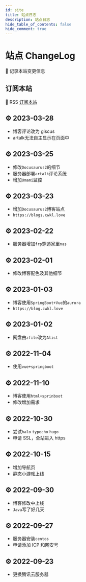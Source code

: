 ```yaml
---
id: site
title: 站点日志
description: 站点日志
hide_table_of_contents: false
hide_comment: true
---
```


# 站点 ChangeLog

📒 记录本站变更信息

## 订阅本站

📢 RSS [订阅本站](https://blogs.cwkl.love/rss.xml)

## ⚙ 2023-03-28

- 博客评论改为 giscus
- artalk无法自主显示在页面中


## ⚙ 2023-03-25

- 修改`Docusaurus2`的细节
- 服务器部署`artalk`评论系统
- 增加`Umami`监控

## ⚙ 2023-03-23

- 增加`Docusaurus2`博客站点
- `https://blogs.cwkl.love`

## ⚙ 2023-02-22

- 服务器增加`frp`穿透家里`nas`

## ⚙ 2023-02-01

- 修改博客配色及其他细节

## ⚙ 2023-01-03

- 博客使用`SpringBoot+Vue`的`aurora`
- `https://blog.cwkl.love`

## ⚙ 2023-01-02

- 网盘由`zfile`改为`Alist`

## ⚙ 2022-11-04

- 使用`vue+springboot`

## ⚙ 2022-11-10

- 博客使用`html+sprinboot`
- 修改增加需求

## ⚙ 2022-10-30

- 尝试`halo` `typecho` `hugo`
- 申请 SSL，全站进入 https

## ⚙ 2022-10-15

- 增加导航页
- 静态小游戏上线

## ⚙ 2022-09-30

- 博客修改中上线
- `Java`写了好几天

## ⚙ 2022-09-27

- 服务器安装`centos`
- 申请添加 ICP 和网安号

## ⚙ 2022-09-23

- 更换腾讯云服务器
